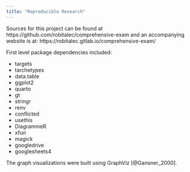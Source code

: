 ```yaml
---
title: "Reproducible Research"
---
```


Sources for this project can be found at https://github.com/robitalec/comprehensive-exam and an accompanying website is at: https://robitalec.gitlab.io/comprehensive-exam/

First level package dependencies included:

- targets
- tarchetypes
- data.table
- ggplot2
- quarto
- gt
- stringr
- renv
- conflicted
- usethis
- DiagrammeR
- xfun
- magick
- googledrive
- googlesheets4

The graph visualizations were built using GraphViz [@Gansner_2000]. 